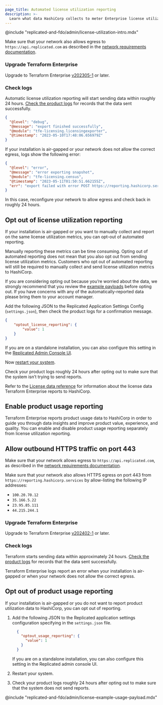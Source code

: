 ```yaml
---
page_title: Automated license utilization reporting
description: >-
  Learn what data HashiCorp collects to meter Enterprise license utilization. Enable or disable reporting. Review sample payloads and logs.
---
```


@include "replicated-and-fdo/admin/license-utilization-intro.mdx"

Make sure that your network also allows egress to `https://api.replicated.com` as described in the [network requirements documentation](/terraform/enterprise/deploy/replicated/requirements/network#egress).

### Upgrade Terraform Enterprise

Upgrade to Terraform Enterprise [v202305-1](/terraform/enterprise/releases/2023/v202305-1) or later.

### Check logs

Automatic license utilization reporting will start sending data within roughly 24 hours. [Check the product logs](/terraform/enterprise/deploy/replicated/monitoring/monitoring#monitoring-a-terraform-enterprise-instance) for records that the data sent successfully.

```json
{
  "@level": "debug",
  "@message": "export finished successfully",
  "@module": "tfe-licensing.licensingexporter",
  "@timestamp": "2023-05-10T17:48:06.656979Z"
}
```

If your installation is air-gapped or your network does not allow the correct egress, logs show the following error:

```json
{
  "@level": "error",
  "@message": "error exporting snapshot",
  "@module": "tfe-licensing.census",
  "@timestamp": "2023-05-11T01:50:51.662155Z",
  "err": "export failed with error POST https://reporting.hashicorp.services giving up after 5 attempt(s): Post \"https://reporting.hashicorp.services\": dial tcp 35.166.5.222:443: i/o timeout"
}
```

In this case, reconfigure your network to allow egress and check back in roughly 24 hours.

## Opt out of license utilization reporting

If your installation is air-gapped or you want to manually collect and report on the same license utilization metrics, you can opt-out of automated reporting.

Manually reporting these metrics can be time consuming. Opting out of automated reporting does not mean that you also opt out from sending license utilization metrics. Customers who opt out of automated reporting will still be required to manually collect and send license utilization metrics to HashiCorp.

If you are considering opting out because you’re worried about the data, we strongly recommend that you review the [example payloads](#example-payloads) before opting out. If you have concerns with any of the automatically-reported data please bring them to your account manager.

Add the following JSON to the Replicated Application Settings Config (`settings.json`), then check the product logs for a confirmation message.

```json
{
    "optout_license_reporting": {
        "value": 1
    }
}
```

If you are on a standalone installation, you can also configure this setting in the [Replicated Admin Console UI](/terraform/enterprise/application-administration/admin-access).

Now [restart your system](/terraform/enterprise/deploy/replicated/administration/infrastructure/mounted-to-external-migration#restart-terraform-enterprise).

Check your product logs roughly 24 hours after opting out to make sure that the system isn’t trying to send reports.

Refer to the [License data reference](/terraform/enterprise/deploy/reference/license-data) for information about the license data Terraform Enterprise reports to HashiCorp.

## Enable product usage reporting

Terraform Enterprise reports product usage data to HashiCorp in order to guide you through data insights and improve product value, experience, and quality. You can enable and disable product usage reporting separately from license utilization reporting.

## Allow outbound HTTPS traffic on port 443

Make sure that your network allows egress to `https://api.replicated.com`, as described in the [network requirements documentation](/terraform/enterprise/deploy/replicated/requirements/network#egress).

Make sure that your network also allows HTTPS egress on port 443 from `https://reporting.hashicorp.services` by allow-listing the following IP addresses:

- `100.20.70.12`
- `35.166.5.22`
- `23.95.85.111`
- `44.215.244.1`

### Upgrade Terraform Enterprise

Upgrade to Terraform Enterprise [v202402-1](/terraform/enterprise/releases/2023/v202402-1) or later.

### Check logs

Terraform starts sending data within approximately 24 hours. [Check the product logs](/terraform/enterprise/deploy/replicated/monitoring/monitoring#monitoring-a-terraform-enterprise-instance) for records that the data sent successfully.

Terraform Enterprise logs report an error when your installation is air-gapped or when your network does not allow the correct egress.

## Opt out of product usage reporting

If your installation is air-gapped or you do not want to report product utilization data to HashiCorp, you can opt out of reporting.

1. Add the following JSON to the Replicated application settings configuration specifying in the `settings.json` file.

    ```json
      {
        "optout_usage_reporting": {
          "value": 1
        }
      }
    ```

   If you are on a standalone installation, you can also configure this setting in the Replicated admin console UI.


1. Restart your system.
1. Check your product logs roughly 24 hours after opting out to make sure that the system does not send reports.

@include "replicated-and-fdo/admin/license-example-usage-payload.mdx"